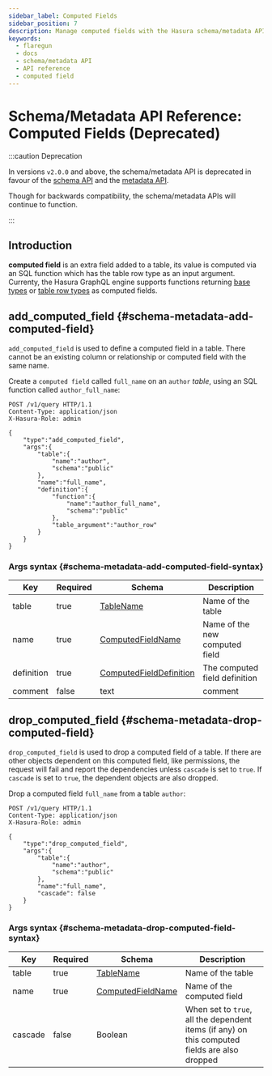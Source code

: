 ```yaml
---
sidebar_label: Computed Fields
sidebar_position: 7
description: Manage computed fields with the Hasura schema/metadata API
keywords:
  - flaregun
  - docs
  - schema/metadata API
  - API reference
  - computed field
---
```


# Schema/Metadata API Reference: Computed Fields (Deprecated)

:::caution Deprecation

In versions `v2.0.0` and above, the schema/metadata API is deprecated in
favour of the [schema API](/graphql/core/api-reference/schema-api/index.mdx) and the
[metadata API](/graphql/core/api-reference/metadata-api/index.mdx).

Though for backwards compatibility, the schema/metadata APIs will
continue to function.

:::

## Introduction

**computed field** is an extra field added to a table, its value is
computed via an SQL function which has the table row type as an input
argument. Currenty, the Hasura GraphQL engine supports functions
returning [base types](https://www.postgresql.org/docs/current/extend-type-system.html#id-1.8.3.5.9)
or [table row types](https://www.postgresql.org/docs/current/rowtypes.html#ROWTYPES-DECLARING)
as computed fields.

## add_computed_field {#schema-metadata-add-computed-field}

`add_computed_field` is used to define a computed field in a table.
There cannot be an existing column or relationship or computed field
with the same name.

Create a `computed field` called `full_name` on an `author` _table_,
using an SQL function called `author_full_name`:

```http
POST /v1/query HTTP/1.1
Content-Type: application/json
X-Hasura-Role: admin

{
    "type":"add_computed_field",
    "args":{
        "table":{
            "name":"author",
            "schema":"public"
        },
        "name":"full_name",
        "definition":{
            "function":{
                "name":"author_full_name",
                "schema":"public"
            },
            "table_argument":"author_row"
        }
    }
}
```

### Args syntax {#schema-metadata-add-computed-field-syntax}

| Key        | Required | Schema                                                                                         | Description                    |
| ---------- | -------- | ---------------------------------------------------------------------------------------------- | ------------------------------ |
| table      | true     | [TableName](/graphql/core/api-reference/syntax-defs.mdx#tablename)                             | Name of the table              |
| name       | true     | [ComputedFieldName](/graphql/core/api-reference/syntax-defs.mdx#computedfieldname)             | Name of the new computed field |
| definition | true     | [ComputedFieldDefinition](/graphql/core/api-reference/syntax-defs.mdx#computedfielddefinition) | The computed field definition  |
| comment    | false    | text                                                                                           | comment                        |

## drop_computed_field {#schema-metadata-drop-computed-field}

`drop_computed_field` is used to drop a computed field of a table. If
there are other objects dependent on this computed field, like
permissions, the request will fail and report the dependencies unless
`cascade` is set to `true`. If `cascade` is set to `true`, the dependent
objects are also dropped.

Drop a computed field `full_name` from a table `author`:

```http
POST /v1/query HTTP/1.1
Content-Type: application/json
X-Hasura-Role: admin

{
    "type":"drop_computed_field",
    "args":{
        "table":{
            "name":"author",
            "schema":"public"
        },
        "name":"full_name",
        "cascade": false
    }
}
```

### Args syntax {#schema-metadata-drop-computed-field-syntax}

| Key     | Required | Schema                                                                             | Description                                                                                   |
| ------- | -------- | ---------------------------------------------------------------------------------- | --------------------------------------------------------------------------------------------- |
| table   | true     | [TableName](/graphql/core/api-reference/syntax-defs.mdx#tablename)                 | Name of the table                                                                             |
| name    | true     | [ComputedFieldName](/graphql/core/api-reference/syntax-defs.mdx#computedfieldname) | Name of the computed field                                                                    |
| cascade | false    | Boolean                                                                            | When set to `true`, all the dependent items (if any) on this computed fields are also dropped |
